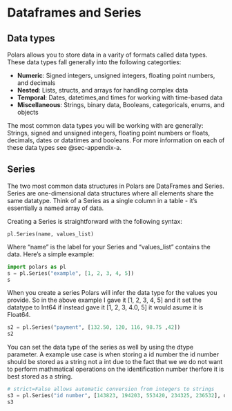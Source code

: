 # Dataframes and Series 

## Data types

Polars allows you to store data in a varity of formats called data types. These data types fall generally into the following categorties:

- **Numeric**: Signed integers, unsigned integers, floating point numbers, and decimals
- **Nested**: Lists, structs, and arrays for handling complex data
- **Temporal**: Dates, datetimes,and times for working with time-based data
- **Miscellaneous**: Strings, binary data, Booleans, categoricals, enums, and objects

The most common data types you will be working with are generally: Strings, signed and unsigned integers, floating point numbers or floats, decimals, dates or datatimes and booleans. For more information on each of these data types see @sec-appendix-a.

## Series

The two most common data structures in Polars are DataFrames and Series. Series are one-dimensional data structures where all elements share the same datatype. Think of a Series as a single column in a table - it’s essentially a named array of data.

Creating a Series is straightforward with the following syntax:

`pl.Series(name, values_list)`

Where "name" is the label for your Series and "values_list" contains the data. Here's a simple example:
```python
import polars as pl
s = pl.Series("example", [1, 2, 3, 4, 5])
s
```

When you create a series Polars will infer the data type for the values you provide. So in the above example I gave it [1, 2, 3, 4, 5] and it set the datatype to Int64 if instead gave it [1, 2, 3, 4.0, 5] it would asume it is Float64.


```python
s2 = pl.Series("payment", [132.50, 120, 116, 98.75 ,42])
s2
```

You can set the data type of the series as well by using the dtype parameter. A example use case is when storing a id number the id number should be stored as a string not a int due to the fact that we we do not want to perform mathmatical operations on the identification number therfore it is best stored as a string.


```python
# strict=False allows automatic conversion from integers to strings
s3 = pl.Series("id number", [143823, 194203, 553420, 234325, 236532], dtype=pl.String, strict=False)
s3
```

